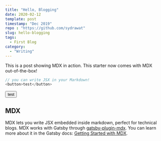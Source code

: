 ```yaml
---
title: "Hello, Blogging"
date: 2020-02-12
template: post
timestamp: "Dec 2019"
repo : "https://github.com/sydrawat"
slug: hello-blogging
tags:
  - First Blog
category:
  - "Writing"
---
```


This is a post showing MDX in action. This starter now comes with MDX out-of-the-box!

```js
// you can write JSX in your Markdown!
<button>test</button>
```

<button>test</button>

## MDX

MDX lets you write JSX embedded inside markdown, perfect for technical blogs. MDX works with Gatsby through [gatsby-plugin-mdx](https://www.gatsbyjs.org/packages/gatsby-plugin-mdx/). You can learn more about it in the Gatsby docs: [Getting Started with MDX](https://www.gatsbyjs.org/docs/mdx/getting-started/).
